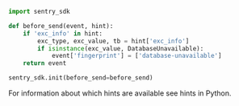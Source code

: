 ```python
import sentry_sdk

def before_send(event, hint):
    if 'exc_info' in hint:
        exc_type, exc_value, tb = hint['exc_info']
        if isinstance(exc_value, DatabaseUnavailable):
            event['fingerprint'] = ['database-unavailable']
    return event

sentry_sdk.init(before_send=before_send)
```

For information about which hints are available see <PlatformLink to="/configuration/filtering/#using-hints">hints in Python</PlatformLink>.
